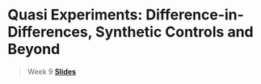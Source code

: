 # Quasi Experiments: Difference-in-Differences, Synthetic Controls and Beyond

> Week 9 [**Slides**](https://drive.google.com/drive/folders/14Iymvk2FlZqVsWrtbDLmwSzR5aNS-Mcg?usp=sharing)
